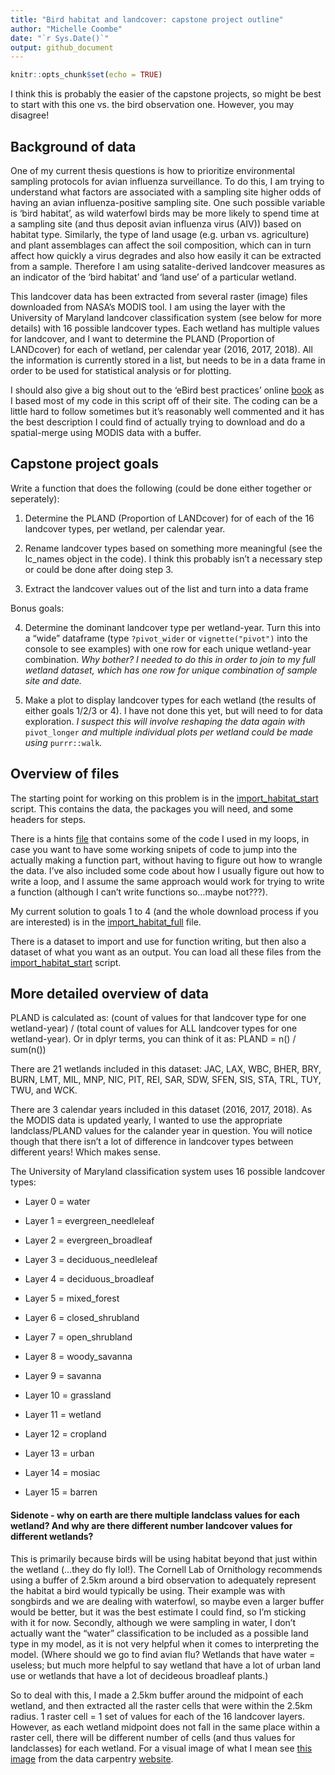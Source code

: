 ```yaml
---
title: "Bird habitat and landcover: capstone project outline"
author: "Michelle Coombe"
date: "`r Sys.Date()`"
output: github_document
---
```


```r
knitr::opts_chunk$set(echo = TRUE)
```
I think this is probably the easier of the capstone projects, so might be best to start with this one vs. the bird observation one. However, you may disagree!

## Background of data
One of my current thesis questions is how to prioritize environmental sampling protocols for avian influenza surveillance. To do this, I am trying to understand what factors are associated with a sampling site higher odds of having an avian influenza-positive sampling site. One such possible variable is 'bird habitat', as wild waterfowl birds may be more likely to spend time at a sampling site (and thus deposit avian influenza virus (AIV)) based on habitat type. Similarly, the type of land usage (e.g. urban vs. agriculture) and plant assemblages can affect the soil composition, which can in turn affect how quickly a virus degrades and also how easily it can be extracted from a sample. Therefore I am using satalite-derived landcover measures as an indicator of the 'bird habitat' and 'land use' of a particular wetland. 

This landcover data has been extracted from several raster (image) files downloaded from NASA's MODIS tool. I am using the layer with the University of Maryland landcover classification system (see below for more details) with 16 possible landcover types. Each wetland has multiple values for landcover, and I want to determine the PLAND (Proportion of LANDcover) for each of wetland, per calendar year (2016, 2017, 2018). All the information is currently stored in a list, but needs to be in a data frame in order to be used for statistical analysis or for plotting.

I should also give a big shout out to the 'eBird best practices' online [book](https://cornelllabofornithology.github.io/ebird-best-practices/) as I based most of my code in this script off of their site. The coding can be a little hard to follow sometimes but it's reasonably well commented and it has the best description I could find of actually trying to download and do a spatial-merge using MODIS data with a buffer.

## Capstone project goals
Write a function that does the following (could be done either together or seperately):

1. Determine the PLAND (Proportion of LANDcover) for of each of the 16 landcover types, per wetland, per calendar year.

2. Rename landcover types based on something more meaningful (see the lc_names object in the code). I think this probably isn't a necessary step or could be done after doing step 3.

3. Extract the landcover values out of the list and turn into a data frame

Bonus goals:

4. Determine the dominant landcover type per wetland-year. Turn this into a "wide" dataframe (type `?pivot_wider` or `vignette("pivot")` into the console to see examples) with one row for each unique wetland-year combination. *Why bother? I needed to do this in order to join to my full wetland dataset, which has one row for unique combination of sample site and date.* 

5. Make a plot to display landcover types for each wetland (the results of either goals 1/2/3 or 4). I have not done this yet, but will need to for data exploration. *I suspect this will involve reshaping the data again with* `pivot_longer` *and multiple individual plots per wetland could be made using* `purrr::walk`*.*

## Overview of files
The starting point for working on this problem is in the [import_habitat_start](capstone_projects/habitat/import_habitat_start.R) script. This contains the data, the packages you will need, and some headers for steps.

There is a hints [file](capstone_projects/habitat/import_habitat_hints.R) that contains some of the code I used in my loops, in case you want to have some working snipets of code to jump into the actually making a function part, without having to figure out how to wrangle the data. I've also included some code about how I usually figure out how to write a loop, and I assume the same approach would work for trying to write a function (although I can't write functions so...maybe not???).

My current solution to goals 1 to 4 (and the whole download process if you are interested) is in the [import_habitat_full](capstone_projects/habitat/import_habitat_full.R) file. 

There is a dataset to import and use for function writing, but then also a dataset of what you want as an output. You can load all these files from the [import_habitat_start](capstone_projects/habitat/import_habitat_start.R) script.

## More detailed overview of data
PLAND is calculated as: (count of values for that landcover type for one wetland-year) / (total count of values for ALL landcover types for one wetland-year). Or in dplyr terms, you can think of it as: PLAND = n() / sum(n())

There are 21 wetlands included in this dataset: JAC, LAX, WBC, BHER, BRY, BURN, LMT, MIL, MNP, NIC, PIT, REI, SAR, SDW, SFEN, SIS, STA, TRL, TUY, TWU, and WCK.

There are 3 calendar years included in this dataset (2016, 2017, 2018). As the MODIS data is updated yearly, I wanted to use the appropriate landclass/PLAND values for the calander year in question. You will notice though that there isn't a lot of difference in landcover types between different years! Which makes sense.

The University of Maryland classification system uses 16 possible landcover types:

* Layer 0 = water

* Layer 1 = evergreen_needleleaf 

* Layer 2 = evergreen_broadleaf 

* Layer 3 = deciduous_needleleaf 

* Layer 4 = deciduous_broadleaf 

* Layer 5 = mixed_forest

* Layer 6 = closed_shrubland 

* Layer 7 = open_shrubland 

* Layer 8 = woody_savanna 

* Layer 9 = savanna 

* Layer 10 = grassland 

* Layer 11 = wetland 

* Layer 12 = cropland 

* Layer 13 = urban 

* Layer 14 = mosiac 

* Layer 15 = barren

#### Sidenote - why on earth are there multiple landclass values for each wetland? And why are there different number landcover values for different wetlands?
This is primarily because birds will be using habitat beyond that just within the wetland (...they do fly lol!). The Cornell Lab of Ornithology recommends using a buffer of 2.5km around a bird observation to adequately represent the habitat a bird would typically be using. Their example was with songbirds and we are dealing with waterfowl, so maybe even a larger buffer would be better, but it was the best estimate I could find, so I'm sticking with it for now. Secondly, although we were sampling in water, I don't actually want the "water" classification to be included as a possible land type in my model, as it is not very helpful when it comes to interpreting the model. (Where should we go to find avian flu? Wetlands that have water = useless; but much more helpful to say wetland that have a lot of urban land use or wetlands that have a lot of decideous broadleaf plants.) 

So to deal with this, I made a 2.5km buffer around the midpoint of each wetland, and then extracted all the raster cells that were within the 2.5km radius. 1 raster cell = 1 set of values for each of the 16 landcover layers. However, as each wetland midpoint does not fall in the same place within a raster cell, there will be different number of cells (and thus values for landclasses) for each wetland. For a visual image of what I mean see [this image](https://datacarpentry.org/r-raster-vector-geospatial/images/BufferCircular.png) from the data carpentry [website](https://datacarpentry.org/r-raster-vector-geospatial/11-vector-raster-integration/index.html).